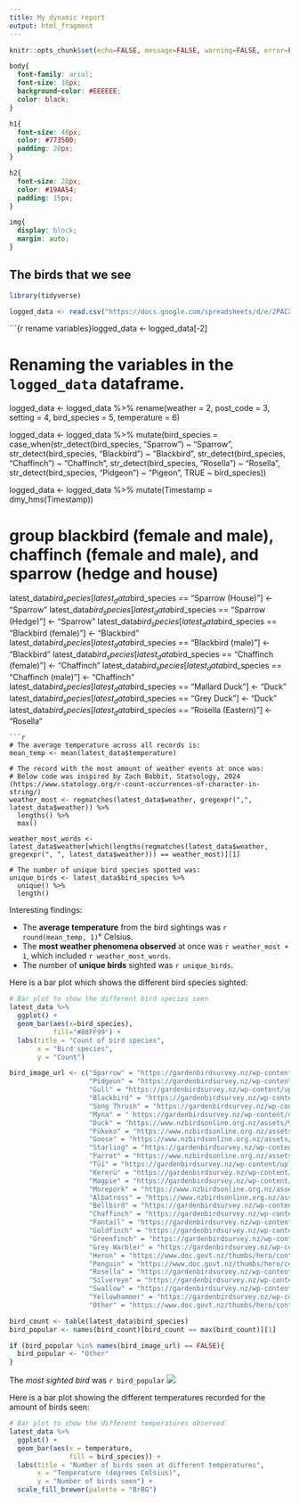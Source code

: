 ---
title: My dynamic report
output: html_fragment
---

```{r setup, include=FALSE}
knitr::opts_chunk$set(echo=FALSE, message=FALSE, warning=FALSE, error=FALSE)

```

```{css}
body{
  font-family: arial;
  font-size: 18px;
  background-color: #EEEEEE;
  color: black;
}

h1{
  font-size: 40px;
  color: #773500;
  padding: 20px;
}

h2{
  font-size: 28px;
  color: #19AA54;
  padding: 15px;
}

img{
  display: block;
  margin: auto;
}
```

## The birds that we see

<!---You need to change the contents of this Rmd! Replace the R code and markdown give below in this template document.--->

```{r load data from web}
library(tidyverse)

logged_data <- read.csv("https://docs.google.com/spreadsheets/d/e/2PACX-1vTx4qzXUuABXzuWuV6l5El_SuSGssLGo5kLCyBQ4uVAHDgKR9rjXpteaypJ_-aknNHhEc-zbg9XfSMS/pub?output=csv")
```
```{r rename variables}logged_data <- logged_data[-2]

# Renaming the variables in the `logged_data` dataframe.
logged_data <- logged_data %>%
  rename(weather = 2,
         post_code = 3,
         setting = 4,
         bird_species = 5,
         temperature = 6)

logged_data <- logged_data %>%
  mutate(bird_species = case_when(str_detect(bird_species, "Sparrow") ~ "Sparrow",
                                  str_detect(bird_species, "Blackbird") ~ "Blackbird",
                                  str_detect(bird_species, "Chaffinch") ~ "Chaffinch",
                                  str_detect(bird_species, "Rosella") ~ "Rosella",
                                  str_detect(bird_species, "Pidgeon") ~ "Pigeon",
                                  TRUE ~ bird_species))

logged_data <- logged_data %>%
  mutate(Timestamp = dmy_hms(Timestamp))

# group blackbird (female and male), chaffinch (female and male), and sparrow (hedge and house)
latest_data$bird_species[latest_data$bird_species == "Sparrow (House)"] <- "Sparrow"
latest_data$bird_species[latest_data$bird_species == "Sparrow (Hedge)"] <- "Sparrow"
latest_data$bird_species[latest_data$bird_species == "Blackbird (female)"] <- "Blackbird"
latest_data$bird_species[latest_data$bird_species == "Blackbird (male)"] <- "Blackbird"
latest_data$bird_species[latest_data$bird_species == "Chaffinch (female)"] <- "Chaffinch"
latest_data$bird_species[latest_data$bird_species == "Chaffinch (male)"] <- "Chaffinch"
latest_data$bird_species[latest_data$bird_species == "Mallard Duck"] <- "Duck"
latest_data$bird_species[latest_data$bird_species == "Grey Duck"] <- "Duck"
latest_data$bird_species[latest_data$bird_species == "Rosella (Eastern)"] <- "Rosella"
```
```{r summary values}
# The average temperature across all records is:
mean_temp <- mean(latest_data$temperature)

# The record with the most amount of weather events at once was:
# Below code was inspired by Zach Bobbit, Statsology, 2024 (https://www.statology.org/r-count-occurrences-of-character-in-string/)
weather_most <- regmatches(latest_data$weather, gregexpr(",", latest_data$weather)) %>%
  lengths() %>%
  max()

weather_most_words <- latest_data$weather[which(lengths(regmatches(latest_data$weather, gregexpr(", ", latest_data$weather))) == weather_most)][1]

# The number of unique bird species spotted was:
unique_birds <- latest_data$bird_species %>%
  unique() %>%
  length()
```
Interesting findings:

* The **average temperature** from the bird sightings was `r round(mean_temp, 1)`° Celsius.
* The **most weather phenomena observed** at once was `r weather_most + 1`, which included `r weather_most_words`.
* The number of **unique birds** sighted was `r unique_birds`.

Here is a bar plot which shows the different bird species sighted:

```{r fig.width=12, fig.height=4}
# Bar plot to show the different bird species seen
latest_data %>%
  ggplot() +
  geom_bar(aes(x=bird_species),
           fill="#88FF99") +
  labs(title = "Count of bird species",
       x = "Bird species",
       y = "Count")
```
```{r}
bird_image_url <- c("Sparrow" = "https://gardenbirdsurvey.nz/wp-content/uploads/2022/02/Dunnock_istock.jpg",
                    "Pidgeon" = "https://gardenbirdsurvey.nz/wp-content/uploads/2022/02/Rock-Pigeon_Andrew-Walmsley.jpg",
                    "Gull" = "https://gardenbirdsurvey.nz/wp-content/uploads/cache/2022/02/Black-Backed-Gull_Paddy-Kemner/285460450.jpg",
                    "Blackbird" = "https://gardenbirdsurvey.nz/wp-content/uploads/cache/2022/02/Blackbird_Male_Andrew-Walmsley/2895393885.jpg",
                    "Song Thrush" = "https://gardenbirdsurvey.nz/wp-content/uploads/2022/02/Song-Thrush_Tom-Marshall.jpg",
                    "Myna" = " https://gardenbirdsurvey.nz/wp-content/uploads/2022/02/Myna_ashley-bradford.jpg",
                    "Duck" = "https://www.nzbirdsonline.org.nz/assets/95597/1691027917-mallarddrake_d803620-1024web.jpg",
                    "Pūkeko" = "https://www.nzbirdsonline.org.nz/assets/95597/1691019412-28087715254_40361f0f45_o.jpg",
                    "Goose" = "https://www.nzbirdsonline.org.nz/assets/95597/1691027668-branta-canadensis-maxima_0561.jpg",
                    "Starling" = "https://gardenbirdsurvey.nz/wp-content/uploads/cache/2022/02/Starling_Andrew-Walmsley/2383985721.jpg",
                    "Parrot" = "https://www.nzbirdsonline.org.nz/assets/95597/1691021702-sulphur-crested-20cockatoo-2cred-20hill-2c230316-2c-59webnz.jpg",
                    "Tūī" = "https://gardenbirdsurvey.nz/wp-content/uploads/cache/2022/02/Tui_istock/3229547564.jpg",
                    "Kererū" = "https://gardenbirdsurvey.nz/wp-content/uploads/cache/2022/02/kereru/999649717.jpg",
                    "Magpie" = "https://gardenbirdsurvey.nz/wp-content/uploads/cache/2022/02/magpie/1480257895.jpeg",
                    "Morepork" = "https://www.nzbirdsonline.org.nz/assets/95597/1691022045-morepork.jpg",
                    "Albatross" = "https://www.nzbirdsonline.org.nz/assets/95597/1691015452-c6ea5c1a8dfdaa06db826b097a4bb354.jpg",
                    "Bellbird" = "https://gardenbirdsurvey.nz/wp-content/uploads/cache/2022/02/Bellbird_Andrew-Walmsley-002/3369328103.jpg",
                    "Chaffinch" = "https://gardenbirdsurvey.nz/wp-content/uploads/cache/2022/02/Chaffinch_Male_Jonothan-Harrod/2317722682.jpg",
                    "Fantail" = "https://gardenbirdsurvey.nz/wp-content/uploads/2022/02/Fantail_istock.jpg",
                    "Goldfinch" = "https://gardenbirdsurvey.nz/wp-content/uploads/2022/02/Goldfinch_Tom-Marshall.jpg",
                    "Greenfinch" = "https://gardenbirdsurvey.nz/wp-content/uploads/2022/02/Greenfinch-Female_istock.jpg",
                    "Grey Warbler" = "https://gardenbirdsurvey.nz/wp-content/uploads/2022/02/Grey-Warbler_-Satyaki-Hosmane.jpg",
                    "Heron" = "https://www.doc.govt.nz/thumbs/hero/contentassets/40c9692610874062b2ba71e542a2419f/white-heron-1920-3.jpg",
                    "Penguin" = "https://www.doc.govt.nz/thumbs/hero/contentassets/4d245bc7f1874034a2dfbc26538ae7b5/fiordland-crested-penguin-a-walmsley-1920-3.jpg",
                    "Rosella" = "https://gardenbirdsurvey.nz/wp-content/uploads/cache/2022/02/Rosella_istock/2422901731.jpg",
                    "Silvereye" = "https://gardenbirdsurvey.nz/wp-content/uploads/2022/02/silvereye-bernard-spragg-CC0.jpg",
                    "Swallow" = "https://gardenbirdsurvey.nz/wp-content/uploads/2022/02/Welcome-Swallow_Tom-Marshall.jpg",
                    "Yellowhammer" = "https://gardenbirdsurvey.nz/wp-content/uploads/2022/02/Yellowhammer_Female_Jacqui-nz.jpg",
                    "Other" = "https://www.doc.govt.nz/thumbs/hero/contentassets/a450e32f0b824531858d566404c21884/southern-brown-kiwi-tokoeka-stewart-island-photo-credit-alina-thiebes1920.jpg")

bird_count <- table(latest_data$bird_species)
bird_popular <- names(bird_count)[bird_count == max(bird_count)][1]

if (bird_popular %in% names(bird_image_url) == FALSE){
  bird_popular <- "Other"
}
```
The *most sighted bird* was `r bird_popular`
![](`r bird_image_url[bird_popular]`)

Here is a bar plot showing the different temperatures recorded for the amount of birds seen:

```{r fig.width=12, fig.height=4}
# Bar plot to show the different temperatures observed
latest_data %>%
  ggplot() +
  geom_bar(aes(x = temperature,
               fill = bird_species)) +
  labs(title = "Number of birds seen at different temperatures",
       x = "Temperature (degrees Celsius)",
       y = "Number of birds seen") +
  scale_fill_brewer(palette = "BrBG")
```

